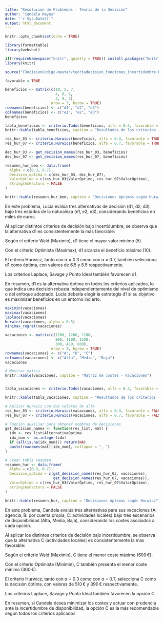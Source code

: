 ```yaml
---
title: "Resolución de Problemas - Teoría de la Decisión"
author: "Candela Reyes"
date: "`r Sys.Date()`"
output: html_document
---
```


```r
knitr::opts_chunk$set(echo = TRUE)
```

```r
library(formattable)
library(webshot)

if(!requireNamespace("knitr", quietly = TRUE)) install.packages("knitr")
library(knitr)

source("TDecisionCodigo-master/teoriadecision_funciones_incertidumbre.R")

```


```r
favorable = TRUE

beneficios <- matrix(c(10, 5, 7,
                       4, 8, 6,
                       3, 9, 2),
                     nrow = 3, byrow = TRUE)
rownames(beneficios) <- c("d1", "d2", "d3")
colnames(beneficios) <- c("e1", "e2", "e3")
beneficios

tabla_beneficios <- criterio.Todos(beneficios, alfa = 0.3, favorable = TRUE)
knitr::kable(tabla_beneficios, caption = "Resultados de los criterios - Beneficios")

res_hur_03 <- criterio.Hurwicz(beneficios, alfa = 0.3, favorable = TRUE)
res_hur_07 <- criterio.Hurwicz(beneficios, alfa = 0.7, favorable = TRUE)

dec_hur_03 <- get_decision_names(res_hur_03, beneficios)
dec_hur_07 <- get_decision_names(res_hur_07, beneficios)

resumen_hur_ben <- data.frame(
  Alpha = c(0.3, 0.7),
  Decision_optima = c(dec_hur_03, dec_hur_07),
  ValorOptimo = c(res_hur_03$ValorOptimo, res_hur_07$ValorOptimo),
  stringsAsFactors = FALSE
)

knitr::kable(resumen_hur_ben, caption = "Decisiones óptimas según Hurwicz - Beneficios")


```
En este problema, Lucia evalúa tres alternativas de decisión (d1, d2, d3) bajo tres estados de la naturaleza (e1, e2, e3), considerando beneficios en miles de euros.

Al aplicar distintos criterios de decisión bajo incertidumbre, se observa que la alternativa d1 es consistentemente la más favorable:

Según el criterio Wald (Maximin), d1 tiene el mayor valor mínimo (5).

Con el criterio Optimista (Maximax), d1 alcanza el beneficio máximo (10).

El criterio Hurwicz, tanto con α = 0.3 como con α = 0.7, también selecciona d1 como óptima, con valores de 6.5 y 8.5 respectivamente.

Los criterios Laplace, Savage y Punto Ideal también favorecen d1.

En resumen, d1 es la alternativa óptima en todos los criterios aplicados, lo que indica una decisión robusta independientemente del nivel de optimismo o del enfoque adoptado. Lucia debería elegir la estrategia d1 si su objetivo es maximizar beneficios en un entorno incierto.

```r
maximin(vacaciones)
maximax(vacaciones)
laplace(vacaciones)
hurwicz(vacaciones, alpha = 0.3)
minimax_regret(vacaciones)

vacaciones <- matrix(c(1200, 1200, 1200,
                       800, 1100, 1500,
                       300, 450, 600),
                     nrow = 3, byrow = TRUE)
rownames(vacaciones) <- c("A", "B", "C")
colnames(vacaciones) <- c("Alta", "Media", "Baja")
vacaciones

# Mostrar matriz
knitr::kable(vacaciones, caption = "Matriz de costes - Vacaciones")


tabla_vacaciones <- criterio.Todos(vacaciones, alfa = 0.3, favorable = FALSE)

knitr::kable(tabla_vacaciones, caption = "Resultados de los criterios - Vacaciones")

# Aplicar Hurwicz con dos valores de alfa
res_hur_03 <- criterio.Hurwicz(vacaciones, alfa = 0.3, favorable = FALSE)
res_hur_07 <- criterio.Hurwicz(vacaciones, alfa = 0.7, favorable = FALSE)

# Función auxiliar para obtener nombres de decisiones
get_decision_names <- function(res_list, mat) {
  idx <- res_list$AlternativaOptima
  idx_num <- as.integer(idx)
  if (all(is.na(idx_num))) return(NA)
  paste(rownames(mat)[idx_num], collapse = ", ")
}

# Crear tabla resumen
resumen_hur <- data.frame(
  Alpha = c(0.3, 0.7),
  Decision_optima = c(get_decision_names(res_hur_03, vacaciones),
                      get_decision_names(res_hur_07, vacaciones)),
  ValorOptimo = c(res_hur_03$ValorOptimo, res_hur_07$ValorOptimo),
  stringsAsFactors = FALSE
)

knitr::kable(resumen_hur, caption = "Decisiones óptimas según Hurwicz")


```
En este problema, Candela evalúa tres alternativas para sus vacaciones (A: agencia, B: por cuenta propia, C: actividades locales) bajo tres escenarios de disponibilidad (Alta, Media, Baja), considerando los costes asociados a cada opción.

Al aplicar los distintos criterios de decisión bajo incertidumbre, se observa que la alternativa C (actividades locales) es consistentemente la más favorable:

Según el criterio Wald (Maximin), C tiene el menor coste máximo (600 €).

Con el criterio Optimista (Minimin), C también presenta el menor coste mínimo (300 €).

El criterio Hurwicz, tanto con α = 0.3 como con α = 0.7, selecciona C como la decisión óptima, con valores de 510 € y 390 € respectivamente.

Los criterios Laplace, Savage y Punto Ideal también favorecen la opción C.

En resumen, si Candela desea minimizar los costes y actuar con prudencia ante la incertidumbre de disponibilidad, la opción C es la más recomendable según todos los criterios aplicados
